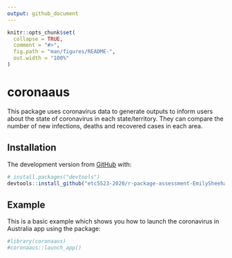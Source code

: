 ```yaml
---
output: github_document
---
```


<!-- README.md is generated from README.Rmd. Please edit that file -->

```r
knitr::opts_chunk$set(
  collapse = TRUE,
  comment = "#>",
  fig.path = "man/figures/README-",
  out.width = "100%"
)
```

# coronaaus

<!-- badges: start -->
<!-- badges: end -->

This package uses coronavirus data to generate outputs to inform users about the state of coronavirus in each state/territory. They can compare the number of new infections, deaths and recovered cases in each area. 

## Installation

The development version from [GitHub](https://github.com/) with:

``` r
# install.packages("devtools")
devtools::install_github("etc5523-2020/r-package-assessment-EmilySheehan0012")
```
## Example

This is a basic example which shows you how to launch the coronavirus in Australia app using the package:

```r
#library(coronaaus)
#coronaaus::launch_app()
```


